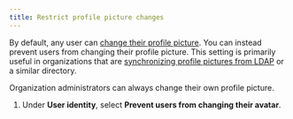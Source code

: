 ```yaml
---
title: Restrict profile picture changes
---
```




<AdminOnly />

By default, any user can [change their profile picture][change-avatar].
You can instead prevent users from changing their profile picture. This
setting is primarily useful in organizations that are [synchronizing
profile pictures from LDAP][ldap-sync-avatars] or a similar directory.

<ZulipTip>
  Organization administrators can always change their own profile
  picture.
</ZulipTip>

<FlattenedSteps>
  <NavigationSteps target="settings/organization-permissions" />

  1. Under **User identity**, select **Prevent users from changing their
     avatar**.

  <SaveChanges />
</FlattenedSteps>

[change-avatar]: /help/change-your-profile-picture

[ldap-sync-avatars]: https://zulip.readthedocs.io/en/stable/production/authentication-methods.html#synchronizing-avatars
